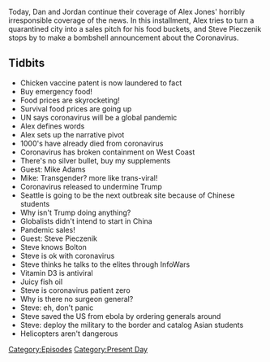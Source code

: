 {{Episode
    | title           = January 28, 2020
    | caption         = [https://knowledgefight.libsyn.com/knowledge-fight-january-28-2020 Listen to this episode on Libsyn]
    | episodeNumber   = 393
    | length          = 01:19:49
    | airDate         = January 29, 2020
    | coverageDate    = January 28, 2020
    | episodeType     = [[:Category:Present Day|Present Day]]
    | appearance      = [[Mike Adams]], [[Steve Pieczenik]], [[John Bolton]]
    | previousEpisode = [[392: January 24, 2020]]
    | nextEpisode     = [[394: January 31, 2020]]
}}

{{Stub}}

Today, Dan and Jordan continue their coverage of Alex Jones' horribly irresponsible coverage of the news. In this installment, Alex tries to turn a quarantined city into a sales pitch for his food buckets, and Steve Pieczenik stops by to make a bombshell announcement about the Coronavirus.

==Tidbits==

*Chicken vaccine patent is now laundered to fact
*Buy emergency food!
*Food prices are skyrocketing!
*Survival food prices are going up
*UN says coronavirus will be a global pandemic
*Alex defines words
*Alex sets up the narrative pivot
*1000's have already died from coronavirus
*Coronavirus has broken containment on West Coast
*There's no silver bullet, buy my supplements
*Guest: Mike Adams
*Mike: Transgender? more like trans-viral!
*Coronavirus released to undermine Trump
*Seattle is going to be the next outbreak site because of Chinese students
*Why isn't Trump doing anything?
*Globalists didn't intend to start in China
*Pandemic sales!
*Guest: Steve Pieczenik
*Steve knows Bolton
*Steve is ok with coronavirus
*Steve thinks he talks to the elites through InfoWars
*Vitamin D3 is antiviral
*Juicy fish oil
*Steve is coronavirus patient zero
*Why is there no surgeon general?
*Steve: eh, don't panic
*Steve saved the US from ebola by ordering generals around
*Steve: deploy the military to the border and catalog Asian students
*Helicopters aren't dangerous

[[Category:Episodes]]
[[Category:Present Day]]
